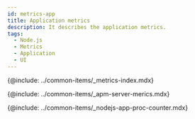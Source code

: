 ```yaml
---
id: metrics-app
title: Application metrics
description: It describes the application metrics.
tags:
  - Node.js
  - Metrics
  - Application
  - UI
---
```



{@include: ../common-items/_metrics-index.mdx}

{@include: ../common-items/_apm-server-merics.mdx}

{@include: ../common-items/_nodejs-app-proc-counter.mdx} 
